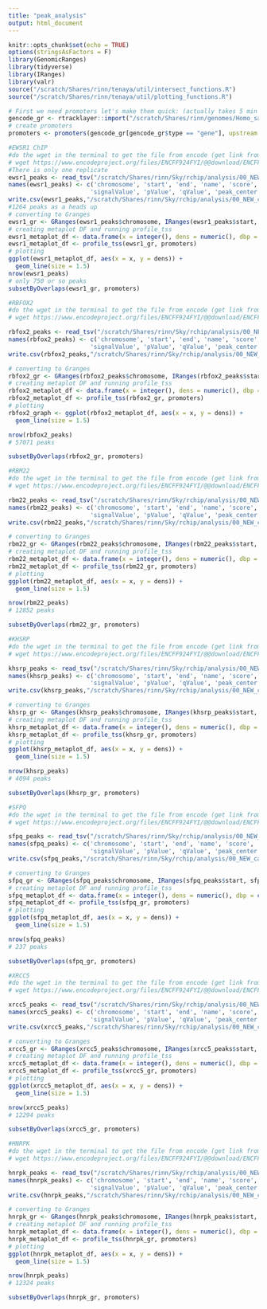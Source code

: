 ```yaml
---
title: "peak_analysis"
output: html_document
---
```


```r

knitr::opts_chunk$set(echo = TRUE)
options(stringsAsFactors = F)
library(GenomicRanges)
library(tidyverse)
library(IRanges)
library(valr)
source("/scratch/Shares/rinn/tenaya/util/intersect_functions.R")
source("/scratch/Shares/rinn/tenaya/util/plotting_functions.R")
```

```r
# First we need promoters let's make them quick: (actually takes 5 min or so)
gencode_gr <- rtracklayer::import("/scratch/Shares/rinn/genomes/Homo_sapiens/Gencode/v32/gencode.v32.annotation.gtf")
# create promoters
promoters <- promoters(gencode_gr[gencode_gr$type == "gene"], upstream = 1000, downstream = 1000)
```


```r
#EWSR1 ChIP
#do the wget in the terminal to get the file from encode (get link from encode site, copy the download button link)
# wget https://www.encodeproject.org/files/ENCFF924FYI/@@download/ENCFF924FYI.bed.gz
#There is only one replicate
ewsr1_peaks <- read_tsv("/scratch/Shares/rinn/Sky/rchip/analysis/00_NEW_candidate_qc/data_files/EWSR1/ENCFF924FYI.bed.gz", col_names = F)
names(ewsr1_peaks) <- c('chromosome', 'start', 'end', 'name', 'score', 'strand',
                       'signalValue', 'pValue', 'qValue', 'peak_center')
write.csv(ewsr1_peaks,"/scratch/Shares/rinn/Sky/rchip/analysis/00_NEW_candidate_qc/EWSR1_examination/ewsr1_peaks_ENCFF924FYI.csv",row.names = TRUE)
#1264 peaks as a heads up
# converting to Granges
ewsr1_gr <- GRanges(ewsr1_peaks$chromosome, IRanges(ewsr1_peaks$start, ewsr1_peaks$end))
# creating metaplot DF and running profile_tss
ewsr1_metaplot_df <- data.frame(x = integer(), dens = numeric(), dbp = character())
ewsr1_metaplot_df <- profile_tss(ewsr1_gr, promoters)
# plotting
ggplot(ewsr1_metaplot_df, aes(x = x, y = dens)) +
  geom_line(size = 1.5)
nrow(ewsr1_peaks)
# only 750 or so peaks
subsetByOverlaps(ewsr1_gr, promoters)

```

```r
#RBFOX2
#do the wget in the terminal to get the file from encode (get link from encode site, copy the download button link)
# wget https://www.encodeproject.org/files/ENCFF924FYI/@@download/ENCFF924FYI.bed.gz

rbfox2_peaks <- read_tsv("/scratch/Shares/rinn/Sky/rchip/analysis/00_NEW_candidate_qc/data_files/RBFOX2/ENCFF538ACI.bed.gz", col_names = F)
names(rbfox2_peaks) <- c('chromosome', 'start', 'end', 'name', 'score', 'strand',
                       'signalValue', 'pValue', 'qValue', 'peak_center')
write.csv(rbfox2_peaks,"/scratch/Shares/rinn/Sky/rchip/analysis/00_NEW_candidate_qc/EWSR1_examination/rbfox2_peaks_ENCFF538ACI.csv",row.names = TRUE)

# converting to Granges
rbfox2_gr <- GRanges(rbfox2_peaks$chromosome, IRanges(rbfox2_peaks$start, rbfox2_peaks$end))
# creating metaplot DF and running profile_tss
rbfox2_metaplot_df <- data.frame(x = integer(), dens = numeric(), dbp = character())
rbfox2_metaplot_df <- profile_tss(rbfox2_gr, promoters)
# plotting
rbfox2_graph <- ggplot(rbfox2_metaplot_df, aes(x = x, y = dens)) +
  geom_line(size = 1.5)

nrow(rbfox2_peaks)
# 57071 peaks

subsetByOverlaps(rbfox2_gr, promoters)
```

```r
#RBM22
#do the wget in the terminal to get the file from encode (get link from encode site, copy the download button link)
# wget https://www.encodeproject.org/files/ENCFF924FYI/@@download/ENCFF924FYI.bed.gz

rbm22_peaks <- read_tsv("/scratch/Shares/rinn/Sky/rchip/analysis/00_NEW_candidate_qc/data_files/RBM22/ENCFF987DPX.bed.gz", col_names = F)
names(rbm22_peaks) <- c('chromosome', 'start', 'end', 'name', 'score', 'strand',
                       'signalValue', 'pValue', 'qValue', 'peak_center')
write.csv(rbm22_peaks,"/scratch/Shares/rinn/Sky/rchip/analysis/00_NEW_candidate_qc/EWSR1_examination/rbm22_peaks_ENCFF987DPX.csv",row.names = TRUE)

# converting to Granges
rbm22_gr <- GRanges(rbm22_peaks$chromosome, IRanges(rbm22_peaks$start, rbm22_peaks$end))
# creating metaplot DF and running profile_tss
rbm22_metaplot_df <- data.frame(x = integer(), dens = numeric(), dbp = character())
rbm22_metaplot_df <- profile_tss(rbm22_gr, promoters)
# plotting
ggplot(rbm22_metaplot_df, aes(x = x, y = dens)) +
  geom_line(size = 1.5)

nrow(rbm22_peaks)
# 12852 peaks

subsetByOverlaps(rbm22_gr, promoters)
```


```r
#KHSRP
#do the wget in the terminal to get the file from encode (get link from encode site, copy the download button link)
# wget https://www.encodeproject.org/files/ENCFF924FYI/@@download/ENCFF924FYI.bed.gz

khsrp_peaks <- read_tsv("/scratch/Shares/rinn/Sky/rchip/analysis/00_NEW_candidate_qc/data_files/KHSRP/ENCFF525XXS.bed.gz", col_names = F)
names(khsrp_peaks) <- c('chromosome', 'start', 'end', 'name', 'score', 'strand',
                       'signalValue', 'pValue', 'qValue', 'peak_center')
write.csv(khsrp_peaks,"/scratch/Shares/rinn/Sky/rchip/analysis/00_NEW_candidate_qc/EWSR1_examination/khsrp_peaks_ENCFF525XXS.csv",row.names = TRUE)

# converting to Granges
khsrp_gr <- GRanges(khsrp_peaks$chromosome, IRanges(khsrp_peaks$start, khsrp_peaks$end))
# creating metaplot DF and running profile_tss
khsrp_metaplot_df <- data.frame(x = integer(), dens = numeric(), dbp = character())
khsrp_metaplot_df <- profile_tss(khsrp_gr, promoters)
# plotting
ggplot(khsrp_metaplot_df, aes(x = x, y = dens)) +
  geom_line(size = 1.5)

nrow(khsrp_peaks)
# 4094 peaks

subsetByOverlaps(khsrp_gr, promoters)
```
```r
#SFPQ
#do the wget in the terminal to get the file from encode (get link from encode site, copy the download button link)
# wget https://www.encodeproject.org/files/ENCFF924FYI/@@download/ENCFF924FYI.bed.gz

sfpq_peaks <- read_tsv("/scratch/Shares/rinn/Sky/rchip/analysis/00_NEW_candidate_qc/data_files/SRPQ/ENCFF652ZEN.bed.gz", col_names = F)
names(sfpq_peaks) <- c('chromosome', 'start', 'end', 'name', 'score', 'strand',
                       'signalValue', 'pValue', 'qValue', 'peak_center')
write.csv(sfpq_peaks,"/scratch/Shares/rinn/Sky/rchip/analysis/00_NEW_candidate_qc/EWSR1_examination/sfpq_peaks_ENCFF652ZEN.csv",row.names = TRUE)

# converting to Granges
sfpq_gr <- GRanges(sfpq_peaks$chromosome, IRanges(sfpq_peaks$start, sfpq_peaks$end))
# creating metaplot DF and running profile_tss
sfpq_metaplot_df <- data.frame(x = integer(), dens = numeric(), dbp = character())
sfpq_metaplot_df <- profile_tss(sfpq_gr, promoters)
# plotting
ggplot(sfpq_metaplot_df, aes(x = x, y = dens)) +
  geom_line(size = 1.5)

nrow(sfpq_peaks)
# 237 peaks

subsetByOverlaps(sfpq_gr, promoters)
```


```r
#XRCC5
#do the wget in the terminal to get the file from encode (get link from encode site, copy the download button link)
# wget https://www.encodeproject.org/files/ENCFF924FYI/@@download/ENCFF924FYI.bed.gz

xrcc5_peaks <- read_tsv("/scratch/Shares/rinn/Sky/rchip/analysis/00_NEW_candidate_qc/data_files/XRCC5/ENCFF708IYN.bed.gz", col_names = F)
names(xrcc5_peaks) <- c('chromosome', 'start', 'end', 'name', 'score', 'strand',
                       'signalValue', 'pValue', 'qValue', 'peak_center')
write.csv(xrcc5_peaks,"/scratch/Shares/rinn/Sky/rchip/analysis/00_NEW_candidate_qc/EWSR1_examination/xrcc5_peaks_ENCFF708IYN.csv",row.names = TRUE)

# converting to Granges
xrcc5_gr <- GRanges(xrcc5_peaks$chromosome, IRanges(xrcc5_peaks$start, xrcc5_peaks$end))
# creating metaplot DF and running profile_tss
xrcc5_metaplot_df <- data.frame(x = integer(), dens = numeric(), dbp = character())
xrcc5_metaplot_df <- profile_tss(xrcc5_gr, promoters)
# plotting
ggplot(xrcc5_metaplot_df, aes(x = x, y = dens)) +
  geom_line(size = 1.5)

nrow(xrcc5_peaks)
# 12294 peaks

subsetByOverlaps(xrcc5_gr, promoters)
```
```r
#HNRPK
#do the wget in the terminal to get the file from encode (get link from encode site, copy the download button link)
# wget https://www.encodeproject.org/files/ENCFF924FYI/@@download/ENCFF505RNR.bed.gz

hnrpk_peaks <- read_tsv("/scratch/Shares/rinn/Sky/rchip/analysis/00_NEW_candidate_qc/data_files/HNRPK/ENCFF505RNR.bed.gz", col_names = F)
names(hnrpk_peaks) <- c('chromosome', 'start', 'end', 'name', 'score', 'strand',
                       'signalValue', 'pValue', 'qValue', 'peak_center')
write.csv(hnrpk_peaks,"/scratch/Shares/rinn/Sky/rchip/analysis/00_NEW_candidate_qc/EWSR1_examination/hnrpk_peaks_ENCFF505RNR.csv",row.names = TRUE)

# converting to Granges
hnrpk_gr <- GRanges(hnrpk_peaks$chromosome, IRanges(hnrpk_peaks$start, hnrpk_peaks$end))
# creating metaplot DF and running profile_tss
hnrpk_metaplot_df <- data.frame(x = integer(), dens = numeric(), dbp = character())
hnrpk_metaplot_df <- profile_tss(hnrpk_gr, promoters)
# plotting
ggplot(hnrpk_metaplot_df, aes(x = x, y = dens)) +
  geom_line(size = 1.5)

nrow(hnrpk_peaks)
# 12324 peaks

subsetByOverlaps(hnrpk_gr, promoters)
```

